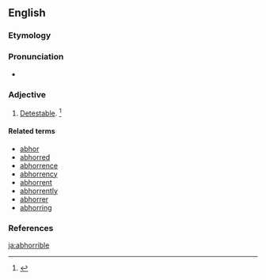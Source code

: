 ==English==

===Etymology===
{{suffix|abhor|ible|lang=en}}

===Pronunciation===
* {{a|US}} {{IPA|/æbˈhɑ.ɹɪb.l̩/|/æbˈhɔɹ.ɪb.l̩/|lang=en}}

===Adjective===
{{en-adj}}

# {{lbl|en|rare|obsolete}} [[detestable|Detestable]]. {{defdate|mid 17th century}}<ref>{{R:SOED5|page=4}}</ref>

====Related terms====
* [[abhor]]
* [[abhorred]]
* [[abhorrence]]
* [[abhorrency]]
* [[abhorrent]]
* [[abhorrently]]
* [[abhorrer]]
* [[abhorring]]

===References===
<references/>

[[ja:abhorrible]]